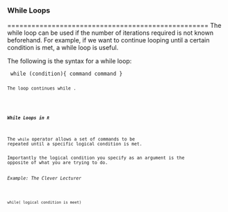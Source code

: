

<h3>While Loops</h3>
==================================================
The while loop can be used if the number of iterations required is not known beforehand. 
For example, if we want to continue looping until a certain condition is met, a while loop is useful.
		
The following is the syntax for a while loop:
		
<pre><code>
		while (condition){
		command
		command
		}
<code><pre>
		The loop continues while \texttt{condition == TRUE}.


<!--###########################################################################-->  
  



<h5>While Loops in <code>R</code></h5>
The <code>while</code> operator allows a set of commands to be repeated until a specific logical condition is met.

Importantly the logical condition you specify as an argument is the opposite of what you are trying to do.
<h6>Example: The Clever Lecturer</h6>

<pre><code>while( logical condition is meet)</code></pre>
